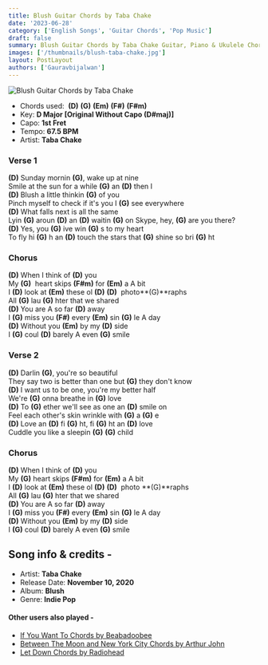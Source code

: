 ```yaml
---
title: Blush Guitar Chords by Taba Chake
date: '2023-06-28'
category: ['English Songs', 'Guitar Chords', 'Pop Music']
draft: false
summary: Blush Guitar Chords by Taba Chake Guitar, Piano & Ukulele Chords, Chords used - (D) (G) (Em) (F#) (F#m),  Capo - 1st fret, Key - D major
images: ['/thumbnails/blush-taba-chake.jpg']
layout: PostLayout
authors: ['Gauravbijalwan']
---
```


![Blush Guitar Chords by Taba Chake](/thumbnails/blush-taba-chake.jpg)

- Chords used:  **(D)** **(G)** **(Em)** **(F#)** **(F#m)**
- Key: **D Major \[Original Without Capo **(D#maj)**\]**
- Capo: **1st Fret**
- Tempo: **67.5 BPM**
- Artist: **Taba Chake**

### Verse 1

**(D)** Sunday mornin **(G)**, wake up at nine\
Smile at the sun for a while **(G)** an **(D)** then I\
**(D)** Blush a little thinkin **(G)** of you\
Pinch myself to check if it's you I **(G)** see everywhere\
**(D)** What falls next is all the same\
Lyin **(G)** aroun **(D)** an **(D)** waitin **(G)** on Skype, hey, **(G)** are you there?\
**(D)** Yes, you **(G)** ive win **(G)** s to my heart\
To fly hi **(G)** h an **(D)** touch the stars that **(G)** shine so bri **(G)** ht

### Chorus

**(D)** When I think of **(D)** you\
My **(G)**  heart skips **(F#m)** for **(Em)** a A bit\
I **(D)** look at **(Em)** these ol **(D)** **(D)**  photo**(G)**raphs\
All **(G)** lau **(G)** hter that we shared\
**(D)** You are A so far **(D)** away\
I **(G)** miss you **(F#)** every **(Em)** sin **(G)** le A day\
**(D)** Without you **(Em)** by my **(D)** side\
I **(G)** coul **(D)** barely A even **(G)** smile

### Verse 2

**(D)** Darlin **(G)**, you're so beautiful\
They say two is better than one but **(G)** they don't know\
**(D)** I want us to be one, you're my better half\
We're **(G)** onna breathe in **(G)** love\
**(D)** To **(G)** ether we'll see as one an **(D)** smile on\
Feel each other's skin wrinkle with **(G)** a **(G)** e\
**(D)** Love an **(D)** fi **(G)** ht, fi **(G)** ht an **(D)** love\
Cuddle you like a sleepin **(G)** **(G)** child

### Chorus

**(D)** When I think of **(D)** you\
My **(G)** heart skips **(F#m)** for **(Em)** a A bit\
I **(D)** look at **(Em)** these ol **(D)** **(D)**  photo **(G)**raphs\
All **(G)** lau **(G)** hter that we shared\
**(D)** You are A so far **(D)** away\
I **(G)** miss you **(F#)** every **(Em)** sin **(G)** le A day\
**(D)** Without you **(Em)** by my **(D)** side\
I **(G)** coul **(D)** barely A even **(G)** smile

## Song info & credits -

- Artist: **Taba Chake**
- Release Date: **November 10, 2020**
- Album: **Blush**
- Genre: **Indie Pop**

#### Other users also played -

- [If You Want To Chords by Beabadoobee](https://www.chordsco.com/chords/if-you-want-to-chords-by-beabadoobee)
- [Between The Moon and New York City Chords by Arthur John](https://www.chordsco.com/chords/between-the-moon-and-new-york-city-chords-by-arthur-john)
- [Let Down Chords by Radiohead](https://www.chordsco.com/chords/let-down-chords-by-radiohead)
